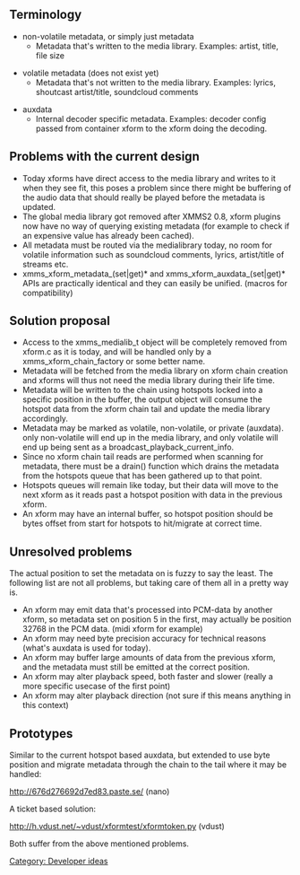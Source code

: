 == Terminology ==

* non-volatile metadata, or simply just metadata
** Metadata that's written to the media library. Examples: artist, title, file size

* volatile metadata (does not exist yet)
** Metadata that's not written to the media library. Examples: lyrics, shoutcast artist/title, soundcloud comments

* auxdata
** Internal decoder specific metadata. Examples: decoder config passed from container xform to the xform doing the decoding.

== Problems with the current design ==

* Today xforms have direct access to the media library and writes to it when they see fit, this poses a problem since there might be buffering of the audio data that should really be played before the metadata is updated.
* The global media library got removed after XMMS2 0.8, xform plugins now have no way of querying existing metadata (for example to check if an expensive value has already been cached).
* All metadata must be routed via the medialibrary today, no room for volatile information such as soundcloud comments, lyrics, artist/title of streams etc.
* xmms_xform_metadata_(set|get)* and xmms_xform_auxdata_(set|get)* APIs are practically identical and they can easily be unified. (macros for compatibility)

== Solution proposal ==

* Access to the xmms_medialib_t object will be completely removed from xform.c as it is today, and will be handled only by a xmms_xform_chain_factory or some better name.
* Metadata will be fetched from the media library on xform chain creation and xforms will thus not need the media library during their life time.
* Metadata will be written to the chain using hotspots locked into a specific position in the buffer, the output object will consume the hotspot data from the xform chain tail and update the media library accordingly.
* Metadata may be marked as volatile, non-volatile, or private (auxdata). only non-volatile will end up in the media library, and only volatile will end up being sent as a broadcast_playback_current_info.
* Since no xform chain tail reads are performed when scanning for metadata, there must be a drain() function which drains the metadata from the hotspots queue that has been gathered up to that point.
* Hotspots queues will remain like today, but their data will move to the next xform as it reads past a hotspot position with data in the previous xform.
* An xform may have an internal buffer, so hotspot position should be bytes offset from start for hotspots to hit/migrate at correct time. 

== Unresolved problems ==

The actual position to set the metadata on is fuzzy to say the least. The following list are not all problems, but taking care of them all in a pretty way is.

* An xform may emit data that's processed into PCM-data by another xform, so metadata set on position 5 in the first, may actually be position 32768 in the PCM data. (midi xform for example)
* An xform may need byte precision accuracy for technical reasons (what's auxdata is used for today).
* An xform may buffer large amounts of data from the previous xform, and the metadata must still be emitted at the correct position.
* An xform may alter playback speed, both faster and slower (really a more specific usecase of the first point)
* An xform may alter playback direction (not sure if this means anything in this context)

== Prototypes ==

Similar to the current hotspot based auxdata, but extended to use byte position and migrate metadata through the chain to the tail where it may be handled:

http://676d276692d7ed83.paste.se/ (nano)

A ticket based solution:

http://h.vdust.net/~vdust/xformtest/xformtoken.py (vdust)

Both suffer from the above mentioned problems.

[[Category: Developer ideas]]